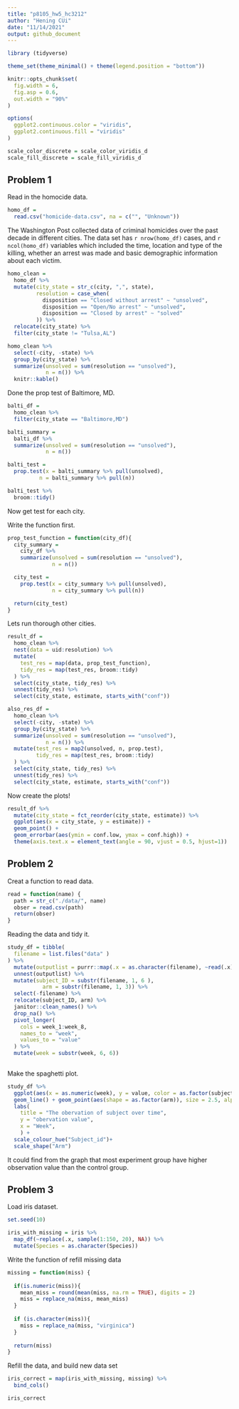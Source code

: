 ```yaml
---
title: "p8105_hw5_hc3212"
author: "Hening CUi"
date: "11/14/2021"
output: github_document
---
```


```r
library (tidyverse)

theme_set(theme_minimal() + theme(legend.position = "bottom"))

knitr::opts_chunk$set(
  fig.width = 6,
  fig.asp = 0.6,
  out.width = "90%"
)

options(
  ggplot2.continuous.color = "viridis",
  ggplot2.continuous.fill = "viridis"
)

scale_color_discrete = scale_color_viridis_d
scale_fill_discrete = scale_fill_viridis_d
```

## Problem 1

Read in the homocide data.

```r
homo_df =
  read.csv("homicide-data.csv", na = c("", "Unknown")) 
```

The Washington Post collected data of criminal homicides over the past decade in different cities. The data set has `r nrow(homo_df)` cases, and `r ncol(homo_df)` variables which included the time, location and type of the killing, whether an arrest was made and basic demographic information about each victim.

```r
homo_clean =
  homo_df %>% 
  mutate(city_state = str_c(city, ",", state),
         resolution = case_when(
           disposition == "Closed without arrest" ~ "unsolved",
           disposition == "Open/No arrest" ~ "unsolved",
           disposition == "Closed by arrest" ~ "solved"
         )) %>% 
  relocate(city_state) %>% 
  filter(city_state != "Tulsa,AL") 

homo_clean %>% 
  select(-city, -state) %>% 
  group_by(city_state) %>% 
  summarize(unsolved = sum(resolution == "unsolved"),
            n = n()) %>% 
  knitr::kable()
```

Done the prop test of Baltimore, MD.

```r
balti_df =
  homo_clean %>% 
  filter(city_state == "Baltimore,MD")

balti_summary =     
  balti_df %>% 
  summarize(unsolved = sum(resolution == "unsolved"),
            n = n())

balti_test =
  prop.test(x = balti_summary %>% pull(unsolved), 
          n = balti_summary %>% pull(n))

balti_test %>% 
  broom::tidy()
```
Now get test for each city.

Write the function first.

```r
prop_test_function = function(city_df){
  city_summary =     
    city_df %>% 
    summarize(unsolved = sum(resolution == "unsolved"),
              n = n())

  city_test =
    prop.test(x = city_summary %>% pull(unsolved), 
              n = city_summary %>% pull(n))

  return(city_test)
}
```

Lets run thorough other cities.


```r
result_df =
  homo_clean %>% 
  nest(data = uid:resolution) %>% 
  mutate(
    test_res = map(data, prop_test_function),
    tidy_res = map(test_res, broom::tidy)
  ) %>% 
  select(city_state, tidy_res) %>% 
  unnest(tidy_res) %>% 
  select(city_state, estimate, starts_with("conf"))
```

```r
also_res_df =
  homo_clean %>% 
  select(-city, -state) %>% 
  group_by(city_state) %>% 
  summarize(unsolved = sum(resolution == "unsolved"),
            n = n()) %>% 
  mutate(test_res = map2(unsolved, n, prop.test),
         tidy_res = map(test_res, broom::tidy)
  ) %>% 
  select(city_state, tidy_res) %>% 
  unnest(tidy_res) %>% 
  select(city_state, estimate, starts_with("conf"))
```

Now create the plots!

```r
result_df %>% 
  mutate(city_state = fct_reorder(city_state, estimate)) %>% 
  ggplot(aes(x = city_state, y = estimate)) +
  geom_point() +
  geom_errorbar(aes(ymin = conf.low, ymax = conf.high)) +
  theme(axis.text.x = element_text(angle = 90, vjust = 0.5, hjust=1))
```






## Problem 2

Creat a function to read data.

```r
read = function(name) {
  path = str_c("./data/", name)
  obser = read.csv(path)
  return(obser)
}
```

Reading the data and tidy it.

```r
study_df = tibble(
  filename = list.files("data" )
) %>% 
  mutate(outputlist = purrr::map(.x = as.character(filename), ~read(.x))) %>% 
  unnest(outputlist) %>% 
  mutate(subject_ID = substr(filename, 1, 6 ),
           arm = substr(filename, 1, 3)) %>% 
  select(-filename) %>% 
  relocate(subject_ID, arm) %>% 
  janitor::clean_names() %>% 
  drop_na() %>% 
  pivot_longer(
    cols = week_1:week_8,
    names_to = "week",
    values_to = "value"
  ) %>% 
  mutate(week = substr(week, 6, 6))
  
```

Make the spaghetti plot.

```r
study_df %>% 
  ggplot(aes(x = as.numeric(week), y = value, color = as.factor(subject_id))) +
  geom_line() + geom_point(aes(shape = as.factor(arm)), size = 2.5, alpha = 0.5) +
  labs(
    title = "The obervation of subject over time",
    y = "obervation value", 
    x = "Week",
    ) +
  scale_colour_hue("Subject_id")+
  scale_shape("Arm")
```
It could find from the graph that most experiment group have higher observation value than the control group.

## Problem 3

Load iris dataset.

```r
set.seed(10)

iris_with_missing = iris %>% 
  map_df(~replace(.x, sample(1:150, 20), NA)) %>%
  mutate(Species = as.character(Species))
```

Write the function of refill missing data

```r
missing = function(miss) {
  
  if(is.numeric(miss)){
    mean_miss = round(mean(miss, na.rm = TRUE), digits = 2)
    miss = replace_na(miss, mean_miss)
  }
  
  if (is.character(miss)){
    miss = replace_na(miss, "virginica")
  }
  
  return(miss)
}


```


Refill the data, and build new data set

```r
iris_correct = map(iris_with_missing, missing) %>% 
  bind_cols()

iris_correct
```


